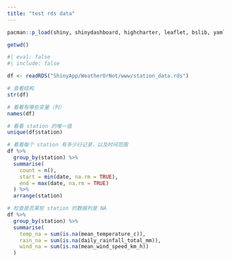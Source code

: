 ```yaml
---
title: "test rds data"
---
```


```r
pacman::p_load(shiny, shinydashboard, highcharter, leaflet, bslib, yaml, bsicons,dplyr)

```

```r
getwd()
```

```r
#| eval: false
#| include: false

df <- readRDS("ShinyApp/WeatherOrNot/www/station_data.rds")

# 查看结构
str(df)

# 看看有哪些变量（列）
names(df)

# 看看 station 的唯一值
unique(df$station)

# 看看每个 station 有多少行记录，以及时间范围
df %>%
  group_by(station) %>%
  summarise(
    count = n(),
    start = min(date, na.rm = TRUE),
    end = max(date, na.rm = TRUE)
  ) %>%
  arrange(station)

# 检查是否某些 station 的数据列是 NA
df %>%
  group_by(station) %>%
  summarise(
    temp_na = sum(is.na(mean_temperature_c)),
    rain_na = sum(is.na(daily_rainfall_total_mm)),
    wind_na = sum(is.na(mean_wind_speed_km_h))
  )

```
